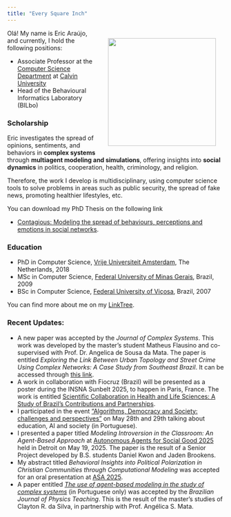 ```yaml
---
title: "Every Square Inch"
---
```


![](files/Self-BW-Adjusted.png){style="float: right; padding: 20px;" fig-alt="Portrait at Búzios in 2023." fig-align="right" width="250"}

<!-- ### Computational Modeling for the Flourishing of the Whole Creation -->

Olá! My name is Eric Araújo, and currently, I hold the following positions:

- Associate Professor at the [Computer Science Department](https://calvin.edu/academics/school-stem/computer-science){target="_blank"} at [Calvin University](https://calvin.edu/){target="_blank"}
- Head of the Behavioural Informatics Laboratory (BILbo)

### Scholarship

Eric investigates the spread of opinions, sentiments, and behaviors in **complex systems** through **multiagent modeling and simulations**, offering insights into **social dynamics** in politics, cooperation, health, criminology, and religion.

Therefore, the work I develop is multidisciplinary, using computer science tools to solve problems in areas such as public security, the spread of fake news, promoting healthier lifestyles, etc.

You can download my PhD Thesis on the following link 

- [Contagious: Modeling the spread of behaviours, perceptions and emotions in social networks](./files/Contagious_Eric_Araujo.pdf){target="_blank"}.

### Education
- PhD in Computer Science, [Vrije Universiteit Amsterdam](https://vu.nl/nl){target="_blank"}, The Netherlands, 2018
- MSc in Computer Science, [Federal University of Minas Gerais](https://ufmg.br/){target="_blank"}, Brazil, 2009
- BSc in Computer Science, [Federal University of Viçosa](https://www.ufv.br/){target="_blank"}, Brazil, 2007

You can find more about me on my [LinkTree](https://linktr.ee/earaujo){target="_blank"}.

### Recent Updates:

- A new paper was accepted by the *Journal of Complex Systems*. This work was developed by the master’s student Matheus Flausino and co-supervised with Prof. Dr. Angelica de Sousa da Mata. The paper is entitled *Exploring the Link Between Urban Topology and Street Crime Using Complex Networks: A Case Study from Southeast Brazil*. It can be accessed through [this link](https://doi.org/10.1093/comnet/cnaf016){target=_blank}.
- A work in collaboration with Fiocruz (Brazil) will be presented as a poster during the INSNA Sunbelt 2025, to happen in Paris, France. The work is entitled [Scientific Collaboration in Health and Life Sciences: A Study of Brazil's Contributions and Partnerships](https://www.conftool.pro/sunbelt2025/index.php?page=browseSessions&form_session=196#paperID891){target=_blank}.
- I participated in the event ["Algorithms, Democracy and Society: challenges and perspectives"](https://algoritmosesociedade.inf.ufg.br/#inicio){target="_blank} on May 28th and 29th talking about education, AI and society (in Portuguese).
- I presented a paper titled *Modeling Introversion in the Classroom: An Agent-Based Approach* at [Autonomous Agents for Social Good 2025](https://panosd.eu/aasg2025/call/){target=_blank} held in Detroit on May 19, 2025. The paper is the result of a Senior Project developed by B.S. students Daniel Kwon and Jaden Brookens.
- My abstract titled *Behavioral Insights into Political Polarization in Christian Communities through Computational Modeling* was accepted for an oral presentation at [ASA 2025](https://network.asa3.org/mpage/ASA2025){target=_blank}.
- A paper entitled [*The use of agent-based modeling in the study of complex systems*](https://doi.org/10.1590/1806-9126-RBEF-2024-0464){target="_blank"} (in Portuguese only) was accepted by the *Brazilian Journal of Physics Teaching*. This is the result of the master's studies of Clayton R. da Silva, in partnership with Prof. Angélica S. Mata.

<!-- ## License {.unnumbered}

<a rel="license" href="https://creativecommons.org/licenses/by-sa/4.0/"><img src="https://licensebuttons.net/l/by-sa/4.0/88x31.png" alt="Creative Commons License" style="border-width:0"/></a><br />This online work is licensed under a <a rel="license" href="https://creativecommons.org/licenses/by-sa/4.0/">Creative Commons Attribution-ShareAlike 4.0 International</a>.
Visit [here](https://github.com/rstudio-education/datascience-box/blob/master/LICENSE.md) for more information about the license.

## Acknowledements {.unnumbered}

Huge thanks to the #rstats education community who have made numerous suggestions for this resource, to Lee Suddaby and Zeno Kujawa for converting the homework assignments to learnr tutorials, and to [Müge Çetinkaya](http://muge.fr/) for the hex logo!

This website is built with [Quarto](https://quarto.org), the lovely icons by [icons8](http://icons8.com/), and none of this would be possible without the [tidyverse](https://tidyverse.org). -->
